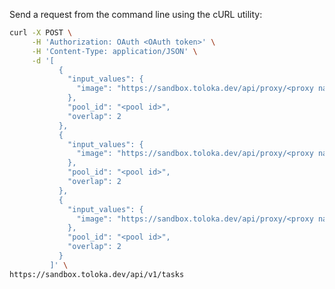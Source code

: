 Send a request from the command line using the cURL utility:

```bash
curl -X POST \
     -H 'Authorization: OAuth <OAuth token>' \
     -H 'Content-Type: application/JSON' \
     -d '[
           {
             "input_values": {
               "image": "https://sandbox.toloka.dev/api/proxy/<proxy name>/<folder name>/<file name 1>.<type>"
             },
             "pool_id": "<pool id>",
             "overlap": 2
           },
           {
             "input_values": {
               "image": "https://sandbox.toloka.dev/api/proxy/<proxy name>/<folder name>/<file name 2>.<type>"
             },
             "pool_id": "<pool id>",
             "overlap": 2
           },
           {
             "input_values": {
               "image": "https://sandbox.toloka.dev/api/proxy/<proxy name>/<folder name>/<file name 3>.<type>"
             },
             "pool_id": "<pool id>",
             "overlap": 2
           }
         ]' \
https://sandbox.toloka.dev/api/v1/tasks
```